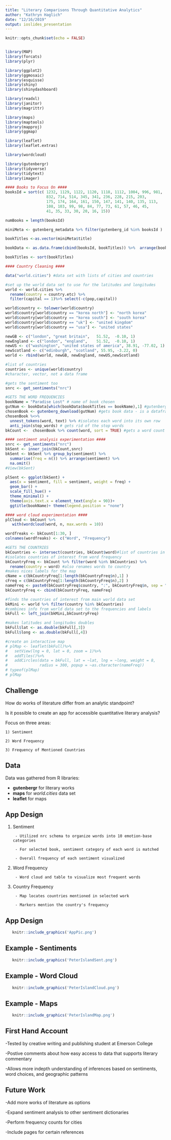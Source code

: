 ```yaml
---
title: "Literary Comparisons Through Quantitative Analytics"
author: "Kathryn Haglich"
date: "12/16/2019"
output: ioslides_presentation
---
```


```r
knitr::opts_chunk$set(echo = FALSE)


library(MAP)
library(forcats)
library(plyr)

library(ggplot2)
library(ggmosaic)
library(esquisse)
library(shiny)
library(shinydashboard)

library(readxl)
library(janitor)
library(magrittr)

library(maps)
library(maptools)
library(mapproj)
library(ggmap)

library(leaflet)
library(leaflet.extras)

library(wordcloud)

library(gutenbergr)
library(tidyverse)
library(tidytext)
library(imager)
```

```r
#### Books to Focus On ####
booksId = sort(c( 1232, 1129, 1122, 1120, 1118, 1112, 1004, 996, 981, 
                  832, 714, 514, 345, 341, 236, 228, 215, 203, 
                  175, 174, 164, 161, 150, 147, 141, 140, 135, 113, 
                  108, 103, 99, 98, 84, 77, 73, 61, 57, 46, 45, 
                  41, 35, 33, 30, 20, 16, 15))

numBooks = length(booksId)

miniMeta <- gutenberg_metadata %>% filter(gutenberg_id %in% booksId )

bookTitles <-as.vector(miniMeta$title)

bookData <- as.data.frame(cbind(booksId, bookTitles)) %>%  arrange(bookTitles)

bookTitles <- sort(bookTitles)

```

```r
#### Country Cleaning ####

data("world.cities") #data set with lists of cities and countries 

#set up the world data set to use for the latitudes and longitudes 
world <- world.cities %>% 
  rename(country = country.etc) %>% 
  filter(capital == 1)%>% select(-c(pop,capital))

world$country <- tolower(world$country)
world$country[world$country == "korea north"] <- "north korea"
world$country[world$country == "korea south"] <- "south korea"
world$country[world$country == "uk"] <- "united kingdom"
world$country[world$country == "usa"] <- "united states"

newGB <- c("london", "great britain", 	51.52, 	-0.10, 1)
newEngland <- c("london", "england", 	51.52, 	-0.10, 1)
newUS <- c("washington", "united states of america", 38.91, -77.02, 1)
newScotland <- c("edinburgh", "scotland", 55.95, -3.22, 0)
world <- rbind(world, newGB, newEngland, newUS,newScotland)

#list of countries 
countries <- unique(world$country)
#character, vector, not a data frame  

#gets the sentiment too 
snrc <- get_sentiments("nrc")

```

```r
#GETS THE WORD FREQUENCIES 
bookName = "Paradise Lost" # name of book chosen 
gutNum <- bookData[which(bookData$bookTitles == bookName),1] #gutenberg id chosen book 
chosenBook <- gutenberg_download(gutNum) #gets book data - is a dataframe
chosenBook %<>%
  unnest_tokens(word, text) %>% #isolates each word into its own row 
  anti_join(stop_words) # gets rid of the stop words 
bkCount <-  chosenBook %>% count(word, sort = TRUE) #gets a word count 

#### sentiment analysis experimentation ####
snrc <- get_sentiments("nrc")
bkSent <- inner_join(bkCount,snrc) 
bkSent <- bkSent %>% group_by(sentiment) %>%
  summarise(freq = n()) %>% arrange(sentiment) %>%
  na.omit()
#View(bkSent)

plSent <- ggplot(bkSent) +
  aes(x = sentiment, fill = sentiment, weight = freq) +
  geom_bar() +
  scale_fill_hue() +
  theme_minimal() + 
  theme(axis.text.x = element_text(angle = 90))+ 
  ggtitle(bookName)+ theme(legend.position = "none")

#### word cloud experimentation ####
plCloud <- bkCount %>%
   with(wordcloud(word, n, max.words = 10))

wordfreaks <- bkCount[1:30, ]
colnames(wordfreaks) <- c("Word", "Frequency")

#GETS THE COUNTRIES 
bkCountries <- intersect(countries, bkCount$word)#list of countries in book
#isolates countries of interest from word frequency
bkCountryFreq <- bkCount %>% filter(word %in% bkCountries) %>%
  rename(country = word) #also renames words to country
#makes nices labels for the map
cName = c(bkCountryFreq[1:length(bkCountryFreq$n),1] )
cFreq = c(bkCountryFreq[1:length(bkCountryFreq$n),2] )
nameFreq <- paste0(bkCountryFreq$country, ":", bkCountryFreq$n, sep = " ")
bkCountryFreq <- cbind(bkCountryFreq, nameFreq)

#finds the countries of interest from main world data set
bkMini <- world %>% filter(country %in% bkCountries)
#combines info from world data set to the frequencies and labels
bkFull <- left_join(bkMini,bkCountryFreq)

#makes latitudes and longitudes doubles
bkFull$lat <- as.double(bkFull[,3])
bkFull$long <- as.double(bkFull[,4])

#create an interactive map 
# plMap <- leaflet(bkFull)%>%
#   setView(lng = 0, lat = 0, zoom = 1)%>%
#   addTiles()%>%
#   addCircles(data = bkFull, lat = ~lat, lng = ~long, weight = 8,
#              radius = 300, popup = ~as.character(nameFreq))
# typeof(plMap)
# plMap

```




## Challenge 

How do works of literature differ from an analytic standpoint? 

Is it possible to create an app for accessible quantitative literary analysis?

Focus on three areas:
    
    1) Sentiment  
    
    2) Word Frequency 
    
    3) Frequency of Mentioned Countries 

## Data 

Data was gathered from R libraries:

- **gutenbergr** for literary works 
- **maps** for *world.cities* data set 
- **leaflet** for maps 

## App Design 

1) Sentiment 
         
        - Utilized nrc schema to organize words into 10 emotion-base categories
        
        - For selected book, sentiment category of each word is matched
        
        - Overall frequency of each sentiment visualized 
        
2) Word Frequency 

        - Word cloud and table to visualize most frequent words 
        
3) Country Frequency 
    
        - Map locates countries mentioned in selected work 
        
        - Markers mention the country's frequency 


## App Design 

```r
   knitr::include_graphics('AppPic.png')
```


## Example - Sentiments

```r
   knitr::include_graphics('PeterIslandSent.png')
```

## Example - Word Cloud 

```r
   knitr::include_graphics('PeterIslandCloud.png')
```


## Example - Maps 

```r
   knitr::include_graphics('PeterIslandMap.png')
```

## First Hand Account 

-Tested by creative writing and publishing student at Emerson College 

-Postive comments about how easy access to data that supports literary commentary 

-Allows more indepth understanding of inferences based on sentiments, word choices, and geographic patterns 

## Future Work 

-Add more works of literature as options 

-Expand sentiment analysis to other sentiment dictionaries 

-Perform frequency counts for cities 

-Include pages for certain references 


